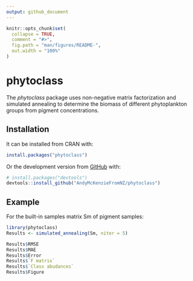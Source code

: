```yaml
---
output: github_document
---
```


<!-- README.md is generated from README.Rmd. Please edit that file -->

```r
knitr::opts_chunk$set(
  collapse = TRUE,
  comment = "#>",
  fig.path = "man/figures/README-",
  out.width = "100%"
)
```

# phytoclass

The *phytoclass* package uses non-negative matrix factorization and simulated annealing to determine the biomass of different phytoplankton groups from pigment concentrations. 

## Installation

It can be installed from CRAN with:

```r
install.packages("phytoclass")
```

Or the development version from [GitHub](https://github.com/) with:

``` r
# install.packages("devtools")
devtools::install_github("AndyMcKenzieFromNZ/phytoclass")
```

## Example

For the built-in samples matrix Sm of pigment samples:

```r
library(phytoclass)
Results <- simulated_annealing(Sm, niter = 5)

Results$RMSE
Results$MAE
Results$Error
Results$`F matrix`
Results$`Class abudances`
Results$Figure
```
